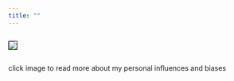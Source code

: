 ```yaml
---
title: ""
---
```


::: {style="display: flex; justify-content: left; flex-direction: column; align-items: left"}
[<img src="images/positionality-01.png" style="border: 1px solid black;">](https://073308-brooke.shinyapps.io/Positionality/)

click image to read more about my personal influences and biases
:::
